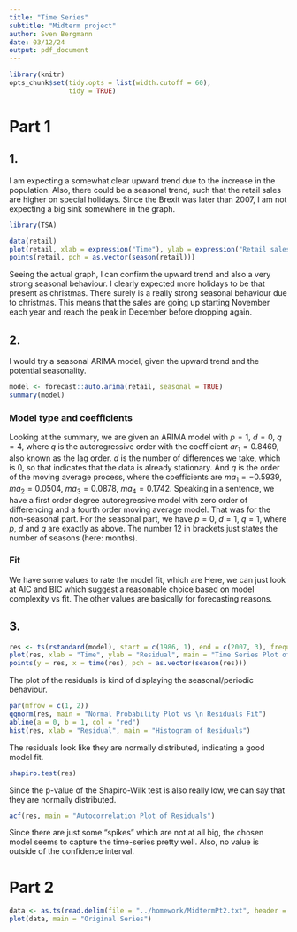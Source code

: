 ```yaml
---
title: "Time Series"
subtitle: "Midterm project"
author: Sven Bergmann
date: 03/12/24
output: pdf_document
---
```


```r
library(knitr)
opts_chunk$set(tidy.opts = list(width.cutoff = 60),
               tidy = TRUE)
```

# Part 1

## 1.

I am expecting a somewhat clear upward trend due to the increase in the population.
Also, there could be a seasonal trend, such that the retail sales are higher on special holidays.
Since the Brexit was later than 2007, I am not expecting a big sink somewhere in the graph.

```r
library(TSA)
```
```r
data(retail)
plot(retail, xlab = expression("Time"), ylab = expression("Retail sales"), main = expression("Time Series Plot of Retail sales"))
points(retail, pch = as.vector(season(retail)))
```

Seeing the actual graph, I can confirm the upward trend and also a very strong seasonal behaviour.
I clearly expected more holidays to be that present as christmas.
There surely is a really strong seasonal behaviour due to christmas.
This means that the sales are going up starting November each year and reach the peak in December before dropping again.

## 2.

I would try a seasonal ARIMA model, given the upward trend and the potential seasonality.

```r
model <- forecast::auto.arima(retail, seasonal = TRUE)
summary(model)
```

### Model type and coefficients

Looking at the summary, we are given an ARIMA model with $p = 1$, $d = 0$, $q = 4$,
where $q$ is the autoregressive order with the coefficient $ar_1 = 0.8469$,
also known as the lag order.
$d$ is the number of differences we take,
which is 0, so that indicates that the data is already stationary.
And $q$ is the order of the moving average process,
where the coefficients are $ma_1 = -0.5939$, $ma_2 = 0.0504$, $ma_3 = 0.0878$, $ma_4 = 0.1742$.
Speaking in a sentence, we have a first order degree autoregressive model with zero order of differencing
and a fourth order moving average model.
That was for the non-seasonal part.
For the seasonal part, we have $p = 0$, $d = 1$, $q = 1$,
where $p$, $d$ and $q$ are exactly as above.
The number 12 in brackets just states the number of seasons (here: months).

### Fit

We have some values to rate the model fit, which are
\begin{align*}
\sigma^2 &= 3.413, \\
\log \text{likelihood} &= -491.04, \\
AIC &= 998.07, \\
AICc &= 998.69, \\
BIC &= 1026.02.
\end{align*}
Here, we can just look at AIC and BIC which suggest a reasonable choice based on model complexity vs fit.
The other values are basically for forecasting reasons.

## 3.

```r
res <- ts(rstandard(model), start = c(1986, 1), end = c(2007, 3), frequency = 12)
plot(res, xlab = "Time", ylab = "Residual", main = "Time Series Plot of Residuals")
points(y = res, x = time(res), pch = as.vector(season(res)))
```

The plot of the residuals is kind of displaying the seasonal/periodic behaviour.

```r
par(mfrow = c(1, 2))
qqnorm(res, main = "Normal Probability Plot vs \n Residuals Fit")
abline(a = 0, b = 1, col = "red")
hist(res, xlab = "Residual", main = "Histogram of Residuals")
```

The residuals look like they are normally distributed, indicating a good model fit.

```r
shapiro.test(res)
```

Since the p-value of the Shapiro-Wilk test is also really low, we can say that they are normally distributed.

```r
acf(res, main = "Autocorrelation Plot of Residuals")
```

Since there are just some "spikes" which are not at all big,
the chosen model seems to capture the time-series pretty well.
Also, no value is outside of the confidence interval.

# Part 2

```r
data <- as.ts(read.delim(file = "../homework/MidtermPt2.txt", header = TRUE, sep = " "))
plot(data, main = "Original Series")
```

